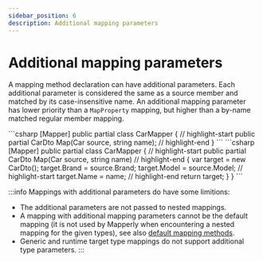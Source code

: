```yaml
---
sidebar_position: 6
description: Additional mapping parameters
---
```


# Additional mapping parameters


A mapping method declaration can have additional parameters.
Each additional parameter is considered the same as a source member and matched by its case-insensitive name.
An additional mapping parameter has lower priority than a `MapProperty` mapping,
but higher than a by-name matched regular member mapping.

<Tabs>
  <TabItem default label="Declaration" value="declaration">
    ```csharp
    [Mapper]
    public partial class CarMapper
    {
      // highlight-start
      public partial CarDto Map(Car source, string name);
      // highlight-end
    }
    ```
  </TabItem>
  <TabItem default label="Generated code" value="generated">
    ```csharp
    [Mapper]
    public partial class CarMapper
    {
      // highlight-start
      public partial CarDto Map(Car source, string name)
      // highlight-end
      {
        var target = new CarDto();
        target.Brand = source.Brand;
        target.Model = source.Model;
        // highlight-start
        target.Name = name;
        // highlight-end
        return target;
      } 
    }
    ```
  </TabItem>
</Tabs>

:::info
Mappings with additional parameters do have some limitions:

- The additional parameters are not passed to nested mappings.
- A mapping with additional mapping parameters cannot be the default mapping
  (it is not used by Mapperly when encountering a nested mapping for the given types),
  see also [default mapping methods](./user-implemented-methods.mdx##default-mapping-methods).
- Generic and runtime target type mappings do not support additional type parameters.
  :::
